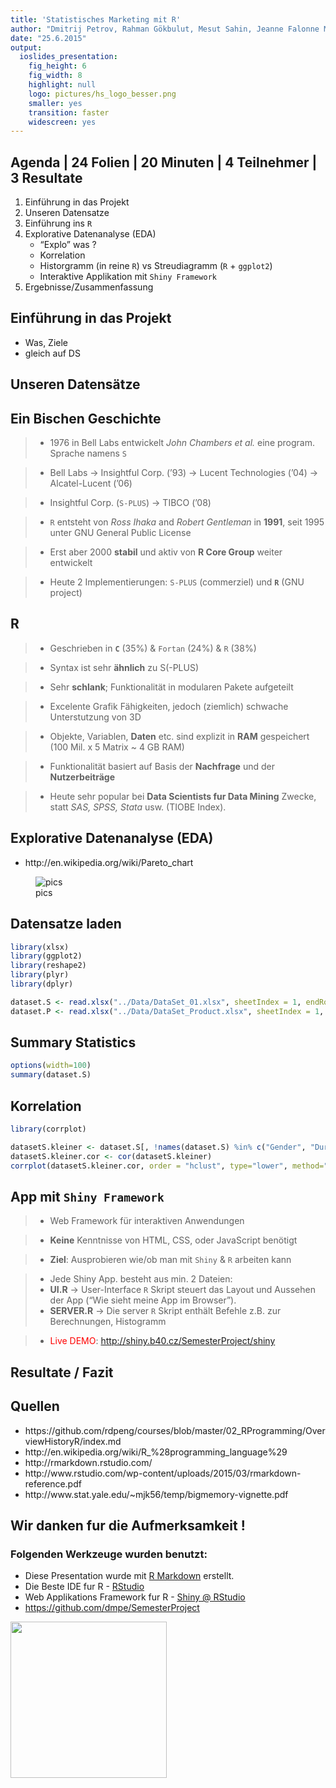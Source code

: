 ```yaml
---
title: 'Statistisches Marketing mit R'
author: "Dmitrij Petrov, Rahman Gökbulut, Mesut Sahin, Jeanne Falonne Magne Signe"
date: "25.6.2015"
output:
  ioslides_presentation:
    fig_height: 6
    fig_width: 8
    highlight: null
    logo: pictures/hs_logo_besser.png
    smaller: yes
    transition: faster
    widescreen: yes
---
```


## Agenda | 24 Folien | 20 Minuten | 4 Teilnehmer | 3 Resultate

1. Einführung in das Projekt
2. Unseren Datensatze
3. Einführung ins `R`
4. Explorative Datenanalyse (EDA)
    + "Explo" was ?
    + Korrelation
    + Historgramm (in reine `R`) vs Streudiagramm (`R` + `ggplot2`)
    + Interaktive Applikation mit `Shiny Framework`
5. Ergebnisse/Zusammenfassung

## Einführung in das Projekt

- Was, Ziele
- gleich auf DS



## Unseren Datensätze



## Ein Bischen Geschichte

>- 1976 in Bell Labs entwickelt *John Chambers et al.* eine program. Sprache namens `S`

>- Bell Labs ->  Insightful Corp. ('93) -> Lucent Technologies ('04) -> Alcatel-Lucent ('06) 

>- Insightful Corp. (`S-PLUS`) -> TIBCO ('08)

>- `R` entsteht von *Ross Ihaka* and *Robert Gentleman* in **1991**, seit 1995 unter GNU General Public License

>- Erst aber 2000 **stabil** und aktiv von **R Core Group** weiter entwickelt

>- Heute 2 Implementierungen: `S-PLUS` (commerziel) und **`R`** (GNU project)

## R

>- Geschrieben in **`C`** (35%) & `Fortan` (24%) & `R` (38%)

>- Syntax ist sehr **ähnlich** zu S(-PLUS)

>- Sehr **schlank**; Funktionalität in modularen Pakete aufgeteilt

>- Excelente Grafik Fähigkeiten, jedoch (ziemlich) schwache Unterstutzung von 3D

>- Objekte, Variablen, **Daten** etc. sind explizit in **RAM** gespeichert (100 Mil. x 5 Matrix ~ 4 GB RAM)

>- Funktionalität basiert auf Basis der **Nachfrage** und der **Nutzerbeiträge**

>- Heute sehr popular bei **Data Scientists fur Data Mining** Zwecke, statt *SAS, SPSS, Stata* usw. (TIOBE Index). 


## Explorative Datenanalyse (EDA)
- http://en.wikipedia.org/wiki/Pareto_chart

![pics](http://upload.wikimedia.org/wikipedia/en/b/ba/Data_visualization_process_v1.png)


## Datensatze laden

```r
library(xlsx)
library(ggplot2)
library(reshape2)
library(plyr)
library(dplyr)

dataset.S <- read.xlsx("../Data/DataSet_01.xlsx", sheetIndex = 1, endRow=277)
dataset.P <- read.xlsx("../Data/DataSet_Product.xlsx", sheetIndex = 1, endRow=302)

```

## Summary Statistics

```r
options(width=100)
summary(dataset.S)
```


## Korrelation

```r
library(corrplot)

datasetS.kleiner <- dataset.S[, !names(dataset.S) %in% c("Gender", "Duration", "Experience", "Post.ID")]
datasetS.kleiner.cor <- cor(datasetS.kleiner)
corrplot(datasetS.kleiner.cor, order = "hclust", type="lower", method="number")
```


## App mit `Shiny Framework`

>- Web Framework für interaktiven Anwendungen

>- **Keine** Kenntnisse von HTML, CSS, oder JavaScript benötigt

>- **Ziel**: Ausprobieren wie/ob man mit `Shiny` & `R` arbeiten kann

>- Jede Shiny App. besteht aus min. 2 Dateien: 
    + **UI.R** -> User-Interface `R` Skript steuert das Layout und Aussehen der App ("Wie sieht meine App im Browser").
    + **SERVER.R** -> Die server `R` Skript enthält Befehle z.B. zur Berechnungen, Histogramm

>- <span style="color: red">Live DEMO</span>: <http://shiny.b40.cz/SemesterProject/shiny>


## Resultate / Fazit


## Quellen
- https://github.com/rdpeng/courses/blob/master/02_RProgramming/OverviewHistoryR/index.md
- http://en.wikipedia.org/wiki/R_%28programming_language%29
- http://rmarkdown.rstudio.com/
- http://www.rstudio.com/wp-content/uploads/2015/03/rmarkdown-reference.pdf
- http://www.stat.yale.edu/~mjk56/temp/bigmemory-vignette.pdf

## Wir danken fur die Aufmerksamkeit !

### Folgenden Werkzeuge wurden benutzt:
   + Diese Presentation wurde mit [R Markdown](http://rmarkdown.rstudio.com/) erstellt.
   + Die Beste IDE fur R - [RStudio](http://www.rstudio.com)
   + Web Applikations Framework fur R - [Shiny @ RStudio](http://shiny.rstudio.com/)
   + <https://github.com/dmpe/SemesterProject>

<img src="https://cdn.tutsplus.com/net/uploads/2013/08/github-collab-retina-preview.gif" width="250" height="250">
